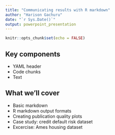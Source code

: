 ```yaml
---
title: "Communicating results with R markdown"
author: "Harison Gachuru"
date: "`r Sys.Date()`"
output: powerpoint_presentation
---
```


```r
knitr::opts_chunk$set(echo = FALSE)
```

## Key components
-  YAML header
- Code chunks
- Text

## What we'll cover
- Basic markdown
- R markdown output formats
- Creating publication quality plots
- Case study: credit default risk dataset
- Excercise: Ames housing dataset
